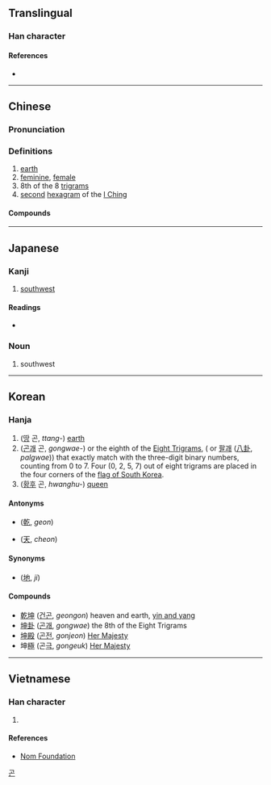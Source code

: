 {{also|☷}}
{{character info/new}}
==Translingual==

===Han character===
{{Han char|rn=32|rad=土|as=05|sn=8|four=45106|canj=GLWL|ids=⿰土申}}

====References====
* {{Han ref|kx=0226.140|dkj=04969|dj=0461.280|hdz=10431.070|uh=5764|ud=22372|bh=A95B|bd=43355}}

----

==Chinese==
{{zh-forms}}

===Pronunciation===
{{zh-pron
|m=kūn
|m-s=
|c=kwan1
|c-t=
|g=
|h=pfs=
|j=
|mb=kó̤ng
|md=
|mn=khun
|mn-t=
|w=1khun
|x=
|mc=y
|oc=y
|cat=n,a
}}

===Definitions===
{{zh-hanzi}}

# [[earth]]
# [[feminine]], [[female]]
# 8th of the 8 [[w:Ba Gua|trigrams]]
# [[second]] [[hexagram]] of the [[I Ching]]

====Compounds====
{{zh-der|乾坤|乾坤一擲|乾坤再造|坤伶|坤儀|坤元|坤宅|坤宮|坤寧宮|坤德|坤戲|坤書|坤書館|坤極|坤範|坤維|坤角|坤軸|坤輿|坤造|坤靈|坤鞋|壺裡乾坤|弄乾坤|扭轉乾坤|旋乾轉坤|旋轉乾坤|浪蕩乾坤|顛乾倒坤|顛倒乾坤}}

----

==Japanese==

===Kanji===
{{ja-kanji|grade=|rs=土05}}

# [[southwest]]

====Readings====
* {{ja-readings
|goon=こん
|kanon=こん
|kun=[[つち]] (tsuchi), [[ひつじさる]] (hitsujisaru)}}

===Noun===
{{ja-noun|ひつじさる}}

# {{lb|ja|obsolete|sort=ひつじさる}} southwest

----

==Korean==

===Hanja===
{{ko-hanja|hangeul=곤}}

# ([[땅]] 곤, ''ttang-'') [[earth]]
# ([[곤괘]] 곤, ''gongwae-'') {{lang|und|sc=Latinx|☷}} or the eighth of the [[Eight Trigrams]], ({{lang|und|sc=Latinx|☰☱☲☳☴☵☶☷}} or [[팔괘]] ([[w:Ba gua (concept)|八卦]], ''palgwae'')) that exactly match with the three-digit binary numbers, counting from 0 to 7. Four (0, 2, 5, 7) out of eight trigrams are placed in the four corners of the [[w:flag of South Korea|flag of South Korea]].
# ([[황후]] 곤, ''hwanghu-'') [[queen]]

====Antonyms====
* {{l|ko|건}} ([[乾]], ''geon'')
* {{l|ko|천}} ([[天]], ''cheon'')

====Synonyms====
* {{l|ko|지}} ([[地]], ''ji'')

====Compounds====
* [[乾坤]] ([[건곤]], ''geongon'') heaven and earth, [[w:yin and yang|yin and yang]]
* [[坤卦]] ([[곤괘]], ''gongwae'') the 8th of the Eight Trigrams
* [[坤殿]] ([[곤전]], ''gonjeon'') [[Her Majesty]]
* 坤[[極]] (곤[[극]], ''gongeuk'') [[Her Majesty]]

[[Category:Hanja readings|곤]]

----

==Vietnamese==

===Han character===
{{vi-hantu|[[khôn]], [[khuôn]]|rs=土05}}

# {{defn|lang=vi|sort=土05}}

====References====
* [http://nomfoundation.org/common/nom_details.php?codepoint=5764 Nom Foundation]